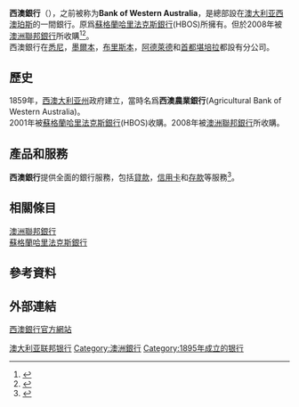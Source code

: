 {{Infobox company
| company_name     = 西澳銀行(BankWest)
| company_logo     = [[File:Bankwest_logo.svg|200px]]
| company_type     = [[澳洲聯邦銀行|澳洲聯邦銀行]]的子公司
| key_people       = Jon Sutton<br />Ian Corfield<br />Jason Clifton<br />Peter Deans<br />Sue Wilson<br />Belinda Harding
| foundation       = 1895
| location         = {{flagicon|AUS}} [[澳大利亚|澳大利亚]][[西澳大利亚州|西澳]][[珀斯|珀斯]]
| products         = [[金融服務|金融服務]]<br />[[存款|存款]]服務<br />[[貸款|貸款]]服務<br />[[信用卡|信用卡]]
| industry         = [[金融服務業|金融服務業]]
| revenue          = {{profit}} 5.52亿 [[澳幣|澳幣]] (税前收入)(2005) 
| homepage         = [http://www.bankwest.com.au/ BankWest]
}}

'''西澳銀行'''（{{lang-en|'''BankWest'''}}），之前被称为'''Bank of Western Australia'''，是總部設在[[澳大利亚|澳大利亚]][[西澳大利亚州|西澳]][[珀斯|珀斯]]的一間銀行。原爲[[蘇格蘭哈里法克斯銀行|蘇格蘭哈里法克斯銀行]](HBOS)所擁有。但於2008年被[[澳洲聯邦銀行|澳洲聯邦銀行]]所收購<ref>{{cite web|url=http://www.commbank.com.au/about-us/news/media-releases/2008/081008-news-bankwest-acquisition.aspx|title=Commonwealth Bank of Australia to acquire Bank West and St Andrew's|author=Commonwealth Bank of Australia|year=2008|accessdate=2008-10-09|archive-url=https://web.archive.org/web/20081012083229/http://www.commbank.com.au/about-us/news/media-releases/2008/081008-news-bankwest-acquisition.aspx|archive-date=2008-10-12|dead-url=yes}}</ref><ref>{{cite web|url=http://www.bankwest.com.au/Media_Centre/Media_Releases/Media_Releases_2008/BankWest_and_St_Andrews_sold_to_Commonwealth_Bank/index.aspx|title=BankWest and St Andrew's sold to Commonwealth Bank|author=Bank of Western Australia Limited|year=2008|accessdate=2008-10-09|archive-date=2008-10-09|archive-url=https://web.archive.org/web/20081009071328/http://bankwest.com.au/Media_Centre/Media_Releases/Media_Releases_2008/BankWest_and_St_Andrews_sold_to_Commonwealth_Bank/index.aspx|dead-url=no}}</ref>。<br />西澳銀行在[[悉尼|悉尼]]，[[墨爾本|墨爾本]]，[[布里斯本|布里斯本]]，[[阿德萊德|阿德萊德]]和[[首都|首都]][[堪培拉|堪培拉]]都設有分公司。

== 歷史 ==
1859年，[[西澳大利亚州|西澳大利亚州]]政府建立，當時名爲'''西澳農業銀行'''(Agricultural Bank of Western Australia)。<br />2001年被[[蘇格蘭哈里法克斯銀行|蘇格蘭哈里法克斯銀行]](HBOS)收購。2008年被[[澳洲聯邦銀行|澳洲聯邦銀行]]所收購。

== 產品和服務 ==
'''西澳銀行'''提供全面的銀行服務，包括[[貸款|貸款]]，[[信用卡|信用卡]]和[[存款|存款]]等服務<ref>{{cite web|title=BankWest takes aim with an 8 per cent savings account - Australia's highest and no account fees|url=http://www.bankwest.com.au/Personal/Savings_and_Investment/Regular_Saver/index.aspx|date=30 July 2007|publisher=BankWest|accessdate=10 July 2009|archive-date=2011-02-16|archive-url=https://web.archive.org/web/20110216063342/http://www.bankwest.com.au/Personal/Savings_and_Investment/Regular_Saver/index.aspx|dead-url=no}}</ref>。

== 相關條目 ==
[[澳洲聯邦銀行|澳洲聯邦銀行]]<br />
[[蘇格蘭哈里法克斯銀行|蘇格蘭哈里法克斯銀行]]

== 參考資料 ==
{{reflist}}

== 外部連結 ==
[http://www.bankwest.com.au/ 西澳銀行官方網站]{{Wayback|url=http://www.bankwest.com.au/ |date=20060326034145 }}

[[Category:澳大利亚联邦银行|]]
[[Category:澳洲銀行|Category:澳洲銀行]]
[[Category:1895年成立的银行|Category:1895年成立的银行]]